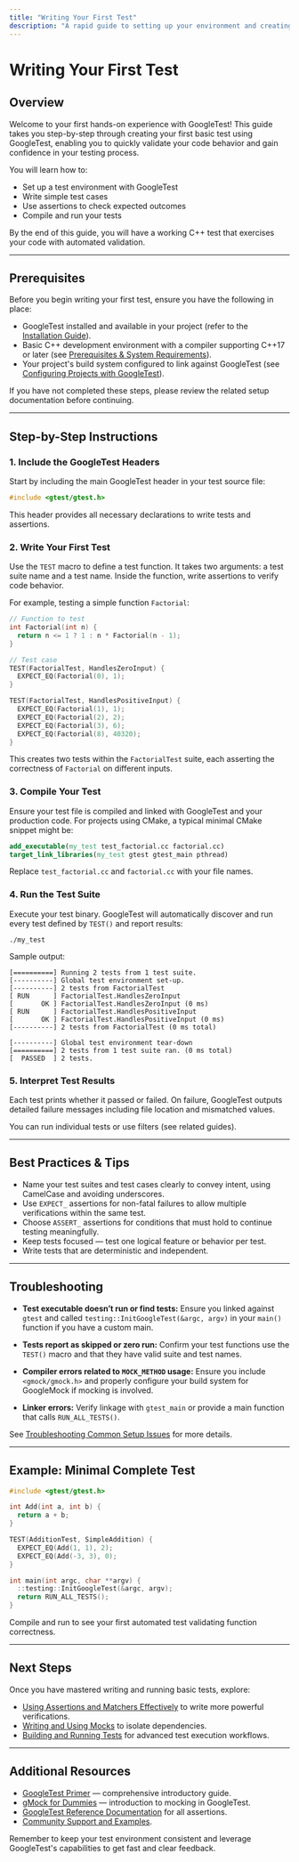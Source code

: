 ```yaml
---
title: "Writing Your First Test"
description: "A rapid guide to setting up your environment and creating the first basic test with GoogleTest. This guide covers configuring your project, writing assertions, and running the test suite using the provided entry points, making it easy to experience immediate testing feedback."
---
```


# Writing Your First Test

## Overview

Welcome to your first hands-on experience with GoogleTest! This guide takes you step-by-step through creating your first basic test using GoogleTest, enabling you to quickly validate your code behavior and gain confidence in your testing process.

You will learn how to:

- Set up a test environment with GoogleTest
- Write simple test cases
- Use assertions to check expected outcomes
- Compile and run your tests

By the end of this guide, you will have a working C++ test that exercises your code with automated validation.

---

## Prerequisites

Before you begin writing your first test, ensure you have the following in place:

- GoogleTest installed and available in your project (refer to the [Installation Guide](../../getting-started/setup-prerequisites-installation/installing-on-linux-macos-windows.md)).
- Basic C++ development environment with a compiler supporting C++17 or later (see [Prerequisites & System Requirements](../../getting-started/setup-prerequisites-installation/prerequisites-system-requirements.md)).
- Your project's build system configured to link against GoogleTest (see [Configuring Projects with GoogleTest](../../getting-started/setup-prerequisites-installation/configuring-projects-with-googletest.md)).

If you have not completed these steps, please review the related setup documentation before continuing.

---

## Step-by-Step Instructions

### 1. Include the GoogleTest Headers

Start by including the main GoogleTest header in your test source file:

```cpp
#include <gtest/gtest.h>
```

This header provides all necessary declarations to write tests and assertions.

### 2. Write Your First Test

Use the `TEST` macro to define a test function. It takes two arguments: a test suite name and a test name. Inside the function, write assertions to verify code behavior.

For example, testing a simple function `Factorial`:

```cpp
// Function to test
int Factorial(int n) {
  return n <= 1 ? 1 : n * Factorial(n - 1);
}

// Test case
TEST(FactorialTest, HandlesZeroInput) {
  EXPECT_EQ(Factorial(0), 1);
}

TEST(FactorialTest, HandlesPositiveInput) {
  EXPECT_EQ(Factorial(1), 1);
  EXPECT_EQ(Factorial(2), 2);
  EXPECT_EQ(Factorial(3), 6);
  EXPECT_EQ(Factorial(8), 40320);
}
```

This creates two tests within the `FactorialTest` suite, each asserting the correctness of `Factorial` on different inputs.

### 3. Compile Your Test

Ensure your test file is compiled and linked with GoogleTest and your production code. For projects using CMake, a typical minimal CMake snippet might be:

```cmake
add_executable(my_test test_factorial.cc factorial.cc)
target_link_libraries(my_test gtest gtest_main pthread)
```

Replace `test_factorial.cc` and `factorial.cc` with your file names.

### 4. Run the Test Suite

Execute your test binary. GoogleTest will automatically discover and run every test defined by `TEST()` and report results:

```shell
./my_test
```

Sample output:

```
[==========] Running 2 tests from 1 test suite.
[----------] Global test environment set-up.
[----------] 2 tests from FactorialTest
[ RUN      ] FactorialTest.HandlesZeroInput
[       OK ] FactorialTest.HandlesZeroInput (0 ms)
[ RUN      ] FactorialTest.HandlesPositiveInput
[       OK ] FactorialTest.HandlesPositiveInput (0 ms)
[----------] 2 tests from FactorialTest (0 ms total)

[----------] Global test environment tear-down
[==========] 2 tests from 1 test suite ran. (0 ms total)
[  PASSED  ] 2 tests.
```

### 5. Interpret Test Results

Each test prints whether it passed or failed. On failure, GoogleTest outputs detailed failure messages including file location and mismatched values.

You can run individual tests or use filters (see related guides).

---

## Best Practices & Tips

- Name your test suites and test cases clearly to convey intent, using CamelCase and avoiding underscores.
- Use `EXPECT_` assertions for non-fatal failures to allow multiple verifications within the same test.
- Choose `ASSERT_` assertions for conditions that must hold to continue testing meaningfully.
- Keep tests focused — test one logical feature or behavior per test.
- Write tests that are deterministic and independent.

---

## Troubleshooting

- **Test executable doesn’t run or find tests:** Ensure you linked against `gtest` and called `testing::InitGoogleTest(&argc, argv)` in your `main()` function if you have a custom main.

- **Tests report as skipped or zero run:** Confirm your test functions use the `TEST()` macro and that they have valid suite and test names.

- **Compiler errors related to `MOCK_METHOD` usage:** Ensure you include `<gmock/gmock.h>` and properly configure your build system for GoogleMock if mocking is involved.

- **Linker errors:** Verify linkage with `gtest_main` or provide a main function that calls `RUN_ALL_TESTS()`.

See [Troubleshooting Common Setup Issues](../../getting-started/troubleshooting-faq-support/common-setup-errors.md) for more details.

---

## Example: Minimal Complete Test

```cpp
#include <gtest/gtest.h>

int Add(int a, int b) {
  return a + b;
}

TEST(AdditionTest, SimpleAddition) {
  EXPECT_EQ(Add(1, 1), 2);
  EXPECT_EQ(Add(-3, 3), 0);
}

int main(int argc, char **argv) {
  ::testing::InitGoogleTest(&argc, argv);
  return RUN_ALL_TESTS();
}
```

Compile and run to see your first automated test validating function correctness.

---

## Next Steps

Once you have mastered writing and running basic tests, explore:

- [Using Assertions and Matchers Effectively](../../guides/core-workflows/using-assertions-and-matchers.md) to write more powerful verifications.
- [Writing and Using Mocks](../../guides/getting-started/mocking-your-first-method.md) to isolate dependencies.
- [Building and Running Tests](../../getting-started/first-test-run-validation/building-and-running-tests.md) for advanced test execution workflows.

---

## Additional Resources

- [GoogleTest Primer](../../docs/primer.md) — comprehensive introductory guide.
- [gMock for Dummies](../../docs/gmock_for_dummies.md) — introduction to mocking in GoogleTest.
- [GoogleTest Reference Documentation](../../api-reference/core-testing-apis/assertions-reference.md) for all assertions.
- [Community Support and Examples](../../getting-started/troubleshooting-faq-support/additional-learning-resources.md).


<Check>
Remember to keep your test environment consistent and leverage GoogleTest's capabilities to get fast and clear feedback.
</Check>
